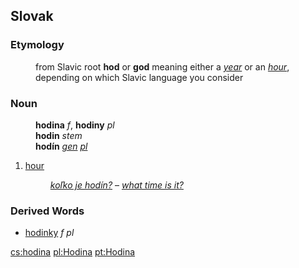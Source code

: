 ==Slovak==
===Etymology===
:from Slavic root '''hod''' or '''god''' meaning either a ''[[year]]'' or an ''[[hour]]'', depending on which Slavic language you consider
===Noun===
:'''hodina''' ''f'', '''hodiny''' ''pl''
:'''hodin''' ''stem''
:'''hodín''' ''[[genitive|gen]] [[plural|pl]]''
# [[hour]]
#:''[[koľko je hodín?]]'' &ndash; ''[[what time is it?]]''

===Derived Words===
* [[hodinky#Slovak|hodinky]] ''f pl''

[[cs:hodina]]
[[pl:Hodina]]
[[pt:Hodina]]